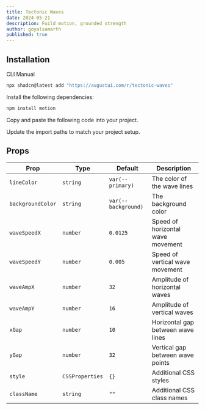 ```yaml
---
title: Tectonic Waves
date: 2024-05-21
description: Fuild motion, grounded strength
author: goyalsamarth
published: true
---
```


<ComponentPreview name="tectonic-waves-demo" />

## Installation

<Tabs defaultValue="cli">

<TabsList>
  <TabsTrigger value="cli">CLI</TabsTrigger>
  <TabsTrigger value="manual">Manual</TabsTrigger>
</TabsList>
<TabsContent value="cli">

```bash
npx shadcn@latest add "https://augustui.com/r/tectonic-waves"
```

</TabsContent>

<TabsContent value="manual">

<Steps>

<Step>Install the following dependencies:</Step>

```bash
npm install motion
```

<Step>Copy and paste the following code into your project.</Step>

<ComponentSource name="tectonic-waves" />

<Step>Update the import paths to match your project setup.</Step>

</Steps>

</TabsContent>

</Tabs>

## Props

| Prop              | Type            | Default             | Description                       |
| ----------------- | --------------- | ------------------- | --------------------------------- |
| `lineColor`       | `string`        | `var(--primary)`    | The color of the wave lines       |
| `backgroundColor` | `string`        | `var(--background)` | The background color              |
| `waveSpeedX`      | `number`        | `0.0125`            | Speed of horizontal wave movement |
| `waveSpeedY`      | `number`        | `0.005`             | Speed of vertical wave movement   |
| `waveAmpX`        | `number`        | `32`                | Amplitude of horizontal waves     |
| `waveAmpY`        | `number`        | `16`                | Amplitude of vertical waves       |
| `xGap`            | `number`        | `10`                | Horizontal gap between wave lines |
| `yGap`            | `number`        | `32`                | Vertical gap between wave points  |
| `style`           | `CSSProperties` | `{}`                | Additional CSS styles             |
| `className`       | `string`        | `""`                | Additional CSS class names        |
